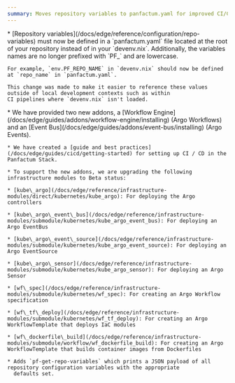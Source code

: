 ```yaml
---
summary: Moves repository variables to panfactum.yaml for improved CI/CD integration, introduces Workflow Engine and Event Bus addons, and upgrades Argo-related modules to Beta status.
---
```



<ChangelogEntry>
  <Fragment slot="breaking-changes">
    * [Repository variables](/docs/edge/reference/configuration/repo-variables) must now be defined in a `panfactum.yaml`
      file located at the root of your repository instead of in your `devenv.nix`. Additionally, the variables names are no longer
      prefixed with `PF_` and are lowercase.

    For example, `env.PF_REPO_NAME` in `devenv.nix` should now be defined at `repo_name` in `panfactum.yaml`.

    This change was made to make it easier to reference these values outside of local development contexts such as within
    CI pipelines where `devenv.nix` isn't loaded.
  </Fragment>

  <Fragment slot="additions">
    * We have provided two new addons, a [Workflow Engine](/docs/edge/guides/addons/workflow-engine/installing) (Argo Workflows)
      and an [Event Bus](/docs/edge/guides/addons/event-bus/installing) (Argo Events).

    * We have created a [guide and best practices](/docs/edge/guides/cicd/getting-started) for setting up CI / CD in the Panfactum Stack.

    * To support the new addons, we are upgrading the following infrastructure modules to Beta status:

    * [kube\_argo](/docs/edge/reference/infrastructure-modules/direct/kubernetes/kube_argo): For deploying the Argo controllers

    * [kube\_argo\_event\_bus](/docs/edge/reference/infrastructure-modules/submodule/kubernetes/kube_argo_event_bus): For deploying an Argo EventBus

    * [kube\_argo\_event\_source](/docs/edge/reference/infrastructure-modules/submodule/kubernetes/kube_argo_event_source): For deploying an Argo EventSource

    * [kube\_argo\_sensor](/docs/edge/reference/infrastructure-modules/submodule/kubernetes/kube_argo_sensor): For deploying an Argo Sensor

    * [wf\_spec](/docs/edge/reference/infrastructure-modules/submodule/kubernetes/wf_spec): For creating an Argo Workflow specification

    * [wf\_tf\_deploy](/docs/edge/reference/infrastructure-modules/submodule/kubernetes/wf_tf_deploy): For creating an Argo WorkflowTemplate that deploys IaC modules

    * [wf\_dockerfile\_build](/docs/edge/reference/infrastructure-modules/submodule/workflow/wf_dockerfile_build): For creating an Argo WorkflowTemplate that builds container images from Dockerfiles

    * Adds `pf-get-repo-variables` which prints a JSON payload of all repository configuration variables with the appropriate
      defaults set.
  </Fragment>
</ChangelogEntry>
